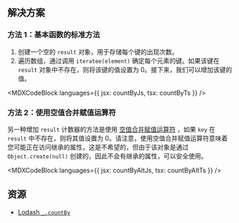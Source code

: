 

## 解决方案

### 方法 1：基本函数的标准方法

1. 创建一个空的 `result` 对象，用于存储每个键的出现次数。
2. 遍历数组，通过调用 `iteratee(element)` 确定每个元素的键。如果该键在 `result` 对象中不存在，则将该键的值设置为 0。接下来，我们可以增加该键的值。

<MDXCodeBlock languages={{ jsx: countByJs, tsx: countByTs }} />

### 方法 2：使用空值合并赋值运算符

另一种增加 `result` 计数器的方法是使用 [空值合并赋值运算符](https://developer.mozilla.org/en-US/docs/Web/JavaScript/Reference/Operators/Nullish_coalescing_assignment) ，如果 `key` 在 `result` 中不存在，则将其值设置为 0。请注意，使用空值合并赋值运算符意味着您可能正在访问继承的属性，这是不希望的，但由于该对象是通过 `Object.create(null)` 创建的，因此不会有继承的属性，可以安全使用。

<MDXCodeBlock languages={{ jsx: countByAltJs, tsx: countByAltTs }} />

## 资源

* [Lodash `_.countBy`](https://lodash.com/docs/#countBy)
